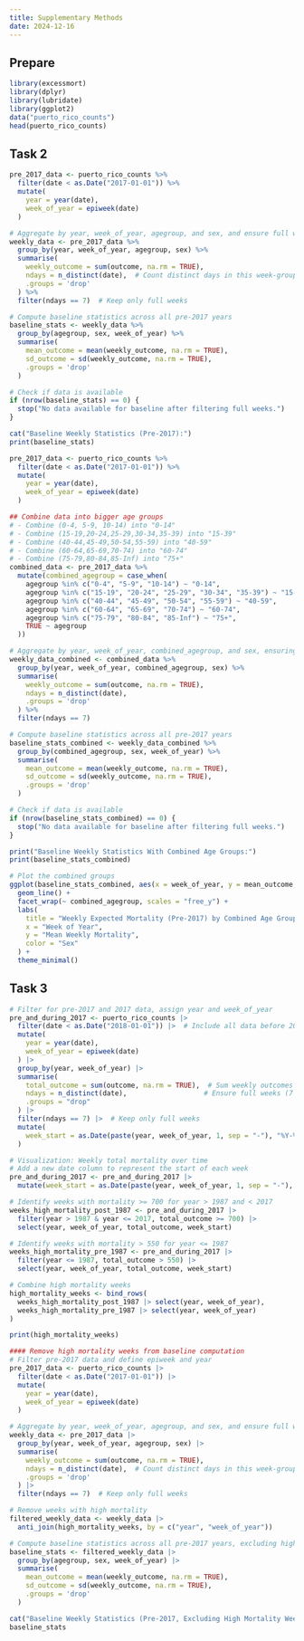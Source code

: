 ```yaml
---
title: Supplementary Methods
date: 2024-12-16
---
```


## Prepare
```r
library(excessmort)
library(dplyr)
library(lubridate)
library(ggplot2)
data("puerto_rico_counts") 
head(puerto_rico_counts)
```


## Task 2
```r
pre_2017_data <- puerto_rico_counts %>%
  filter(date < as.Date("2017-01-01")) %>%
  mutate(
    year = year(date),
    week_of_year = epiweek(date)
  )

# Aggregate by year, week_of_year, agegroup, and sex, and ensure full weeks (7 distinct days)
weekly_data <- pre_2017_data %>%
  group_by(year, week_of_year, agegroup, sex) %>%
  summarise(
    weekly_outcome = sum(outcome, na.rm = TRUE),
    ndays = n_distinct(date),  # Count distinct days in this week-group
    .groups = 'drop'
  ) %>%
  filter(ndays == 7)  # Keep only full weeks

# Compute baseline statistics across all pre-2017 years
baseline_stats <- weekly_data %>%
  group_by(agegroup, sex, week_of_year) %>%
  summarise(
    mean_outcome = mean(weekly_outcome, na.rm = TRUE),
    sd_outcome = sd(weekly_outcome, na.rm = TRUE),
    .groups = 'drop'
  )

# Check if data is available
if (nrow(baseline_stats) == 0) {
  stop("No data available for baseline after filtering full weeks.")
}

cat("Baseline Weekly Statistics (Pre-2017):")
print(baseline_stats)
```

```r
pre_2017_data <- puerto_rico_counts %>%
  filter(date < as.Date("2017-01-01")) %>%
  mutate(
    year = year(date),
    week_of_year = epiweek(date)
  )

## Combine data into bigger age groups
# - Combine (0-4, 5-9, 10-14) into "0-14"
# - Combine (15-19,20-24,25-29,30-34,35-39) into "15-39"
# - Combine (40-44,45-49,50-54,55-59) into "40-59"
# - Combine (60-64,65-69,70-74) into "60-74"
# - Combine (75-79,80-84,85-Inf) into "75+"
combined_data <- pre_2017_data %>%
  mutate(combined_agegroup = case_when(
    agegroup %in% c("0-4", "5-9", "10-14") ~ "0-14",
    agegroup %in% c("15-19", "20-24", "25-29", "30-34", "35-39") ~ "15-39",
    agegroup %in% c("40-44", "45-49", "50-54", "55-59") ~ "40-59",
    agegroup %in% c("60-64", "65-69", "70-74") ~ "60-74",
    agegroup %in% c("75-79", "80-84", "85-Inf") ~ "75+",
    TRUE ~ agegroup
  ))

# Aggregate by year, week_of_year, combined_agegroup, and sex, ensuring full weeks (7 distinct days)
weekly_data_combined <- combined_data %>%
  group_by(year, week_of_year, combined_agegroup, sex) %>%
  summarise(
    weekly_outcome = sum(outcome, na.rm = TRUE),
    ndays = n_distinct(date),
    .groups = 'drop'
  ) %>%
  filter(ndays == 7)

# Compute baseline statistics across all pre-2017 years
baseline_stats_combined <- weekly_data_combined %>%
  group_by(combined_agegroup, sex, week_of_year) %>%
  summarise(
    mean_outcome = mean(weekly_outcome, na.rm = TRUE),
    sd_outcome = sd(weekly_outcome, na.rm = TRUE),
    .groups = 'drop'
  )

# Check if data is available
if (nrow(baseline_stats_combined) == 0) {
  stop("No data available for baseline after filtering full weeks.")
}

print("Baseline Weekly Statistics With Combined Age Groups:")
print(baseline_stats_combined)

# Plot the combined groups
ggplot(baseline_stats_combined, aes(x = week_of_year, y = mean_outcome, color = sex)) +
  geom_line() +
  facet_wrap(~ combined_agegroup, scales = "free_y") +
  labs(
    title = "Weekly Expected Mortality (Pre-2017) by Combined Age Groups and Sex",
    x = "Week of Year",
    y = "Mean Weekly Mortality",
    color = "Sex"
  ) +
  theme_minimal()
```
## Task 3

```r
# Filter for pre-2017 and 2017 data, assign year and week_of_year
pre_and_during_2017 <- puerto_rico_counts |>
  filter(date < as.Date("2018-01-01")) |>  # Include all data before 2018
  mutate(
    year = year(date),
    week_of_year = epiweek(date)
  ) |>
  group_by(year, week_of_year) |>
  summarise(
    total_outcome = sum(outcome, na.rm = TRUE),  # Sum weekly outcomes
    ndays = n_distinct(date),                   # Ensure full weeks (7 days)
    .groups = "drop"
  ) |>
  filter(ndays == 7) |>  # Keep only full weeks
  mutate(
    week_start = as.Date(paste(year, week_of_year, 1, sep = "-"), "%Y-%U-%u")  # Start of each epiweek
  )

# Visualization: Weekly total mortality over time
# Add a new date column to represent the start of each week
pre_and_during_2017 <- pre_and_during_2017 |>
  mutate(week_start = as.Date(paste(year, week_of_year, 1, sep = "-"), "%Y-%U-%u"))

# Identify weeks with mortality >= 700 for year > 1987 and < 2017
weeks_high_mortality_post_1987 <- pre_and_during_2017 |>
  filter(year > 1987 & year <= 2017, total_outcome >= 700) |>
  select(year, week_of_year, total_outcome, week_start)

# Identify weeks with mortality > 550 for year <= 1987
weeks_high_mortality_pre_1987 <- pre_and_during_2017 |>
  filter(year <= 1987, total_outcome > 550) |>
  select(year, week_of_year, total_outcome, week_start)

# Combine high mortality weeks
high_mortality_weeks <- bind_rows(
  weeks_high_mortality_post_1987 |> select(year, week_of_year),
  weeks_high_mortality_pre_1987 |> select(year, week_of_year)
)

print(high_mortality_weeks)

#### Remove high mortality weeks from baseline computation
# Filter pre-2017 data and define epiweek and year
pre_2017_data <- puerto_rico_counts |>
  filter(date < as.Date("2017-01-01")) |>
  mutate(
    year = year(date),
    week_of_year = epiweek(date)
  )

# Aggregate by year, week_of_year, agegroup, and sex, and ensure full weeks (7 distinct days)
weekly_data <- pre_2017_data |>
  group_by(year, week_of_year, agegroup, sex) |>
  summarise(
    weekly_outcome = sum(outcome, na.rm = TRUE),
    ndays = n_distinct(date),  # Count distinct days in this week-group
    .groups = 'drop'
  ) |>
  filter(ndays == 7)  # Keep only full weeks

# Remove weeks with high mortality
filtered_weekly_data <- weekly_data |>
  anti_join(high_mortality_weeks, by = c("year", "week_of_year"))

# Compute baseline statistics across all pre-2017 years, excluding high mortality weeks
baseline_stats <- filtered_weekly_data |>
  group_by(agegroup, sex, week_of_year) |>
  summarise(
    mean_outcome = mean(weekly_outcome, na.rm = TRUE),
    sd_outcome = sd(weekly_outcome, na.rm = TRUE),
    .groups = 'drop'
  )

cat("Baseline Weekly Statistics (Pre-2017, Excluding High Mortality Weeks):")
baseline_stats
```
